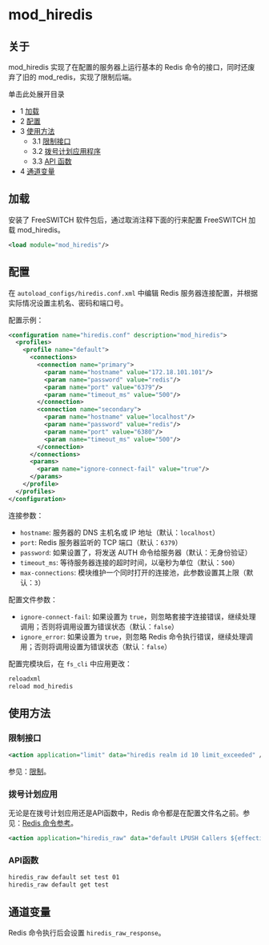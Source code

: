 # mod_hiredis

## 关于

mod_hiredis 实现了在配置的服务器上运行基本的 Redis 命令的接口，同时还废弃了旧的 mod_redis，实现了限制后端。

单击此处展开目录

* 1 [加载](#loading)
* 2 [配置](#configuration)
* 3 [使用方法](#usage)  
   * 3.1 [限制接口](#limit-interface)  
   * 3.2 [拨号计划应用程序](#dialplan-application)  
   * 3.3 [API 函数](#api-function)
* 4 [通道变量](#channel-variables)

## 加载

安装了 FreeSWITCH 软件包后，通过取消注释下面的行来配置 FreeSWITCH 加载 mod_hiredis。

```xml
<load module="mod_hiredis"/>
```

## 配置

在 `autoload_configs/hiredis.conf.xml` 中编辑 Redis 服务器连接配置，并根据实际情况设置主机名、密码和端口号。

配置示例：

```xml
<configuration name="hiredis.conf" description="mod_hiredis">
  <profiles>
    <profile name="default">
      <connections>
        <connection name="primary">
          <param name="hostname" value="172.18.101.101"/>
          <param name="password" value="redis"/>        
          <param name="port" value="6379"/>
          <param name="timeout_ms" value="500"/>
        </connection>
        <connection name="secondary">
          <param name="hostname" value="localhost"/>
          <param name="password" value="redis"/>        
          <param name="port" value="6380"/>
          <param name="timeout_ms" value="500"/>
        </connection>
      </connections>
      <params>
        <param name="ignore-connect-fail" value="true"/>
      </params>
    </profile>
  </profiles>
</configuration>
```

连接参数：

* `hostname`: 服务器的 DNS 主机名或 IP 地址（默认：`localhost`）
* `port`: Redis 服务器监听的 TCP 端口（默认：`6379`）
* `password`: 如果设置了，将发送 AUTH 命令给服务器（默认：无身份验证）
* `timeout_ms`: 等待服务器连接的超时时间，以毫秒为单位（默认：`500`）
* `max-connections`: 模块维护一个同时打开的连接池，此参数设置其上限（默认：`3`）

配置文件参数：

* `ignore-connect-fail`: 如果设置为 `true`，则忽略套接字连接错误，继续处理调用；否则将调用设置为错误状态（默认：`false`）
* `ignore_error`: 如果设置为 `true`，则忽略 Redis 命令执行错误，继续处理调用；否则将调用设置为错误状态（默认：`false`）

配置完模块后，在 `fs_cli` 中应用更改：

```xml
reloadxml
reload mod_hiredis
```

## 使用方法

### 限制接口

```xml
<action application="limit" data="hiredis realm id 10 limit_exceeded" />
```

参见：[限制](./mod-dptools/3375201.mdx#db)。

### 拨号计划应用

无论是在拨号计划应用还是API函数中，Redis 命令都是在配置文件名之前。参见：[Redis 命令参考](https://redis.io/commands)。

```xml
<action application="hiredis_raw" data="default LPUSH Callers ${effective_caller_id_number}" />
```

### API函数

```xml
hiredis_raw default set test 01
hiredis_raw default get test
```

## 通道变量

Redis 命令执行后会设置 `hiredis_raw_response`。